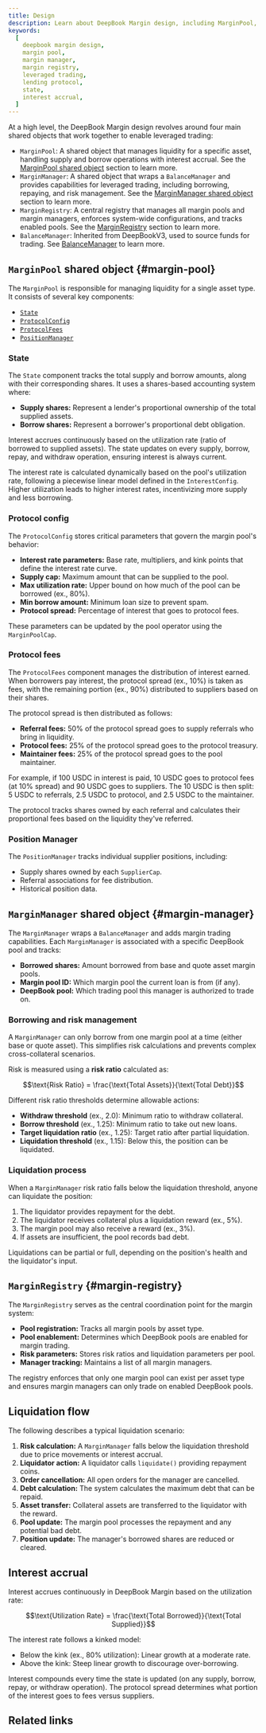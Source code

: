```yaml
---
title: Design
description: Learn about DeepBook Margin design, including MarginPool, MarginManager, and MarginRegistry shared objects.
keywords:
  [
    deepbook margin design,
    margin pool,
    margin manager,
    margin registry,
    leveraged trading,
    lending protocol,
    state,
    interest accrual,
  ]
---
```


At a high level, the DeepBook Margin design revolves around four main shared objects that work together to enable leveraged trading:

- `MarginPool`: A shared object that manages liquidity for a specific asset, handling supply and borrow operations with interest accrual. See the [MarginPool shared object](#margin-pool) section to learn more.
- `MarginManager`: A shared object that wraps a `BalanceManager` and provides capabilities for leveraged trading, including borrowing, repaying, and risk management. See the [MarginManager shared object](#margin-manager) section to learn more.
- `MarginRegistry`: A central registry that manages all margin pools and margin managers, enforces system-wide configurations, and tracks enabled pools. See the [MarginRegistry](#margin-registry) section to learn more.
- `BalanceManager`: Inherited from DeepBookV3, used to source funds for trading. See [BalanceManager](../deepbookv3/balance-manager.mdx) to learn more.

## `MarginPool` shared object {#margin-pool}

The `MarginPool` is responsible for managing liquidity for a single asset type. It consists of several key components:

- [`State`](#state)
- [`ProtocolConfig`](#protocol-config)
- [`ProtocolFees`](#protocol-fees)
- [`PositionManager`](#position-manager)

### State

The `State` component tracks the total supply and borrow amounts, along with their corresponding shares. It uses a shares-based accounting system where:

- **Supply shares:** Represent a lender's proportional ownership of the total supplied assets.
- **Borrow shares:** Represent a borrower's proportional debt obligation.

Interest accrues continuously based on the utilization rate (ratio of borrowed to supplied assets). The state updates on every supply, borrow, repay, and withdraw operation, ensuring interest is always current.

The interest rate is calculated dynamically based on the pool's utilization rate, following a piecewise linear model defined in the `InterestConfig`. Higher utilization leads to higher interest rates, incentivizing more supply and less borrowing.

### Protocol config

The `ProtocolConfig` stores critical parameters that govern the margin pool's behavior:

- **Interest rate parameters:** Base rate, multipliers, and kink points that define the interest rate curve.
- **Supply cap:** Maximum amount that can be supplied to the pool.
- **Max utilization rate:** Upper bound on how much of the pool can be borrowed (ex., 80%).
- **Min borrow amount:** Minimum loan size to prevent spam.
- **Protocol spread:** Percentage of interest that goes to protocol fees.

These parameters can be updated by the pool operator using the `MarginPoolCap`.

### Protocol fees

The `ProtocolFees` component manages the distribution of interest earned. When borrowers pay interest, the protocol spread (ex., 10%) is taken as fees, with the remaining portion (ex., 90%) distributed to suppliers based on their shares.

The protocol spread is then distributed as follows:

- **Referral fees:** 50% of the protocol spread goes to supply referrals who bring in liquidity.
- **Protocol fees:** 25% of the protocol spread goes to the protocol treasury.
- **Maintainer fees:** 25% of the protocol spread goes to the pool maintainer.

For example, if 100 USDC in interest is paid, 10 USDC goes to protocol fees (at 10% spread) and 90 USDC goes to suppliers. The 10 USDC is then split: 5 USDC to referrals, 2.5 USDC to protocol, and 2.5 USDC to the maintainer.

The protocol tracks shares owned by each referral and calculates their proportional fees based on the liquidity they've referred.

### Position Manager

The `PositionManager` tracks individual supplier positions, including:

- Supply shares owned by each `SupplierCap`.
- Referral associations for fee distribution.
- Historical position data.

## `MarginManager` shared object {#margin-manager}

The `MarginManager` wraps a `BalanceManager` and adds margin trading capabilities. Each `MarginManager` is associated with a specific DeepBook pool and tracks:

- **Borrowed shares:** Amount borrowed from base and quote asset margin pools.
- **Margin pool ID:** Which margin pool the current loan is from (if any).
- **DeepBook pool:** Which trading pool this manager is authorized to trade on.

### Borrowing and risk management

A `MarginManager` can only borrow from one margin pool at a time (either base or quote asset). This simplifies risk calculations and prevents complex cross-collateral scenarios.

Risk is measured using a **risk ratio** calculated as:

$$\text{Risk Ratio} = \frac{\text{Total Assets}}{\text{Total Debt}}$$

Different risk ratio thresholds determine allowable actions:

- **Withdraw threshold** (ex., 2.0): Minimum ratio to withdraw collateral.
- **Borrow threshold** (ex., 1.25): Minimum ratio to take out new loans.
- **Target liquidation ratio** (ex., 1.25): Target ratio after partial liquidation.
- **Liquidation threshold** (ex., 1.15): Below this, the position can be liquidated.

### Liquidation process

When a `MarginManager` risk ratio falls below the liquidation threshold, anyone can liquidate the position:

1. The liquidator provides repayment for the debt.
2. The liquidator receives collateral plus a liquidation reward (ex., 5%).
3. The margin pool may also receive a reward (ex., 3%).
4. If assets are insufficient, the pool records bad debt.

Liquidations can be partial or full, depending on the position's health and the liquidator's input.

## `MarginRegistry` {#margin-registry}

The `MarginRegistry` serves as the central coordination point for the margin system:

- **Pool registration:** Tracks all margin pools by asset type.
- **Pool enablement:** Determines which DeepBook pools are enabled for margin trading.
- **Risk parameters:** Stores risk ratios and liquidation parameters per pool.
- **Manager tracking:** Maintains a list of all margin managers.

The registry enforces that only one margin pool can exist per asset type and ensures margin managers can only trade on enabled DeepBook pools.

## Liquidation flow

The following describes a typical liquidation scenario:

1. **Risk calculation:** A `MarginManager` falls below the liquidation threshold due to price movements or interest accrual.
2. **Liquidator action:** A liquidator calls `liquidate()` providing repayment coins.
3. **Order cancellation:** All open orders for the manager are cancelled.
4. **Debt calculation:** The system calculates the maximum debt that can be repaid.
5. **Asset transfer:** Collateral assets are transferred to the liquidator with the reward.
6. **Pool update:** The margin pool processes the repayment and any potential bad debt.
7. **Position update:** The manager's borrowed shares are reduced or cleared.

## Interest accrual

Interest accrues continuously in DeepBook Margin based on the utilization rate:

$$\text{Utilization Rate} = \frac{\text{Total Borrowed}}{\text{Total Supplied}}$$

The interest rate follows a kinked model:

- Below the kink (ex., 80% utilization): Linear growth at a moderate rate.
- Above the kink: Steep linear growth to discourage over-borrowing.

Interest compounds every time the state is updated (on any supply, borrow, repay, or withdraw operation). The protocol spread determines what portion of the interest goes to fees versus suppliers.

## Related links

<RelatedLink
	href="https://github.com/MystenLabs/deepbookv3/tree/main/packages/deepbook_margin"
	label="DeepBook Margin package"
	desc="The DeepBook Margin package on GitHub."
/>
